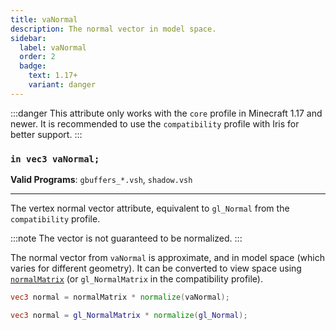 ```yaml
---
title: vaNormal
description: The normal vector in model space.
sidebar:
  label: vaNormal
  order: 2
  badge:
    text: 1.17+
    variant: danger
---
```


:::danger
This attribute only works with the `core` profile in Minecraft 1.17 and newer. It is recommended to use the `compatibility` profile with Iris for better support.
:::

### `in vec3 vaNormal;`

**Valid Programs**: `gbuffers_*.vsh`, `shadow.vsh`

---

The vertex normal vector attribute, equivalent to `gl_Normal` from the `compatibility` profile.

:::note
The vector is not guaranteed to be normalized.
:::

The normal vector from `vaNormal` is approximate, and in model space (which varies for different geometry). It can be converted to view space using [`normalMatrix`](/current/reference/uniforms/matrices/#normalmatrix) (or `gl_NormalMatrix` in the compatibility profile).
```glsl
vec3 normal = normalMatrix * normalize(vaNormal);
```
```glsl
vec3 normal = gl_NormalMatrix * normalize(gl_Normal);
```